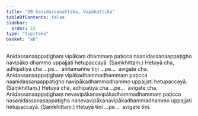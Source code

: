 ```yaml
---
title: "29 Sanidassanattika, Vipākattika"
tableOfContents: false
sidebar:
  order: 23
type: "tipitaka"
basket: "ab"
---
```



<DynamicBreadcrumb />

<Division number="46">

<Paragraph number="129">
Anidassanaappaṭighaṃ vipākaṃ dhammaṃ paṭicca naanidassanaappaṭigho navipāko dhammo uppajjati hetupaccayā. (Saṃkhittaṃ.) Hetuyā cha, adhipatiyā cha …pe…  aññamaññe tīṇi …pe…  avigate cha.
</Paragraph>

<Paragraph number="130">
Anidassanaappaṭighaṃ vipākadhammadhammaṃ paṭicca naanidassanaappaṭigho navipākadhammadhammo uppajjati hetupaccayā. (Saṃkhittaṃ.) Hetuyā cha, adhipatiyā cha …pe…  avigate cha.
</Paragraph>

<Paragraph number="131">
Anidassanaappaṭighaṃ nevavipākanavipākadhammadhammaṃ paṭicca nasanidassanasappaṭigho nanevavipākanavipākadhammadhammo uppajjati hetupaccayā. (Saṃkhittaṃ.) Hetuyā tīṇi …pe…  avigate tīṇi.
</Paragraph>
</Division>
